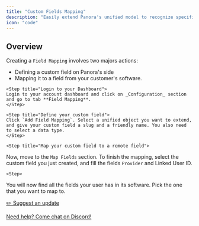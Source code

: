 ```yaml
---
title: "Custom Fields Mapping"
description: "Easily extend Panora's unified model to recognize specific fields"
icon: "code"
---
```


## Overview

Creating a `Field Mapping` involves two majors actions:

- Defining a custom field on Panora's side
- Mapping it to a field from your customer's software.

<Steps>

    <Step title="Login to your Dashboard">
    Login to your account dashboard and click on _Configuration_ section and go to tab **Field Mapping**.
    </Step>

    <Step title="Define your custom field">
    Click `Add Field Mapping`. Select a unified object you want to extend, and give your custom field a slug and a friendly name. You also need to select a data type.
    </Step>

    <Step title="Map your custom field to a remote field">

Now, move to the `Map Fields` section. To finish the mapping, select the custom field you just created, and fill the fields `Provider` and Linked User ID.

</Step>

    <Step>

You will now find all the fields your user has in its software. Pick the one that you want to map to.

</Step>

</Steps>

[✏️ Suggest an update](https://tally.so/r/mRD1QQ?feedback_source=custom_fields)

[Need help? Come chat on Discord!](https://discord.gg/G7fr4HNyTb)
